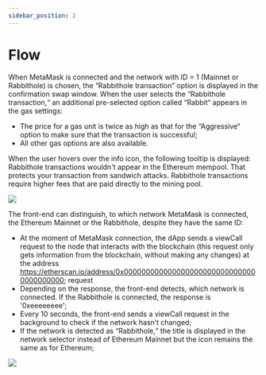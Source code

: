 ```yaml
---
sidebar_position: 2
---
```


# Flow

When MetaMask is connected and the network with ID = 1 (Mainnet or Rabbithole) is chosen, the “Rabbithole transaction” option is displayed in the confirmation swap window.
When the user selects the “Rabbithole transaction,“ an additional pre-selected option called “Rabbit“ appears in the gas settings:
* The price for a gas unit is twice as high as that for the “Aggressive“ option to make sure that the transaction is successful;
* All other gas options are also available.

When the user hovers over the info icon, the following tooltip is displayed:
Rabbithole transactions wouldn't appear in the Ethereum mempool. That protects your transaction from sandwich attacks. Rabbithole transactions require higher fees that are paid directly to the mining pool.

<img src='/img/rabbithole/rabbit-hole-flow.png'/>

The front-end can distinguish, to which network MetaMask is connected, the Ethereum Mainnet or the Rabbithole, despite they have the same ID:
* At the moment of MetaMask connection, the dApp sends a viewCall request to the node that interacts with the blockchain (this request only gets information from the blockchain, without making any changes) at the address https://etherscan.io/address/0x0000000000000000000000000000000000000000;
request
* Depending on the response, the front-end detects, which network is connected. If the Rabbithole is connected, the response is '0xeeeeeeee';
* Every 10 seconds, the front-end sends a viewCall request in the background to check if the network hasn’t changed;
* If the network is detected as “Rabbithole,“ the title is displayed in the network selector instead of Ethereum Mainnet but the icon remains the same as for Ethereum;

<img src='/img/rabbithole/rabbit-hole-header.png'/>
